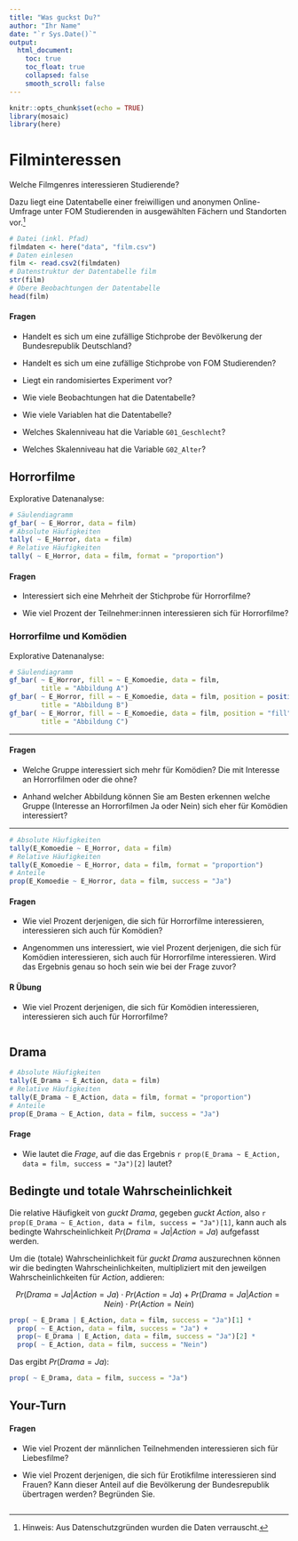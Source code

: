 ```yaml
---
title: "Was guckst Du?"
author: "Ihr Name"
date: "`r Sys.Date()`"
output:
  html_document:
    toc: true
    toc_float: true
    collapsed: false
    smooth_scroll: false
---
```


```r
knitr::opts_chunk$set(echo = TRUE)
library(mosaic)
library(here)
```

# Filminteressen

Welche Filmgenres interessieren Studierende? 

Dazu liegt eine Datentabelle einer freiwilligen und anonymen Online-Umfrage unter FOM Studierenden in ausgewählten Fächern und Standorten vor.^[Hinweis: Aus Datenschutzgründen wurden die Daten verrauscht.]

<!-- Technischer Hinweis: das Paket here (https://here.r-lib.org/) ermöglicht einen einfacheren Umgang mit Datei(pfaden) innerhalb von RStudio Projekten. Die csv Datei "film.csv" befindet sich im Projektordner "data". -->

```r
# Datei (inkl. Pfad)
filmdaten <- here("data", "film.csv")
# Daten einlesen
film <- read.csv2(filmdaten)
# Datenstruktur der Datentabelle film
str(film)
# Obere Beobachtungen der Datentabelle
head(film)
```

#### Fragen

- Handelt es sich um eine zufällige Stichprobe der Bevölkerung der Bundesrepublik Deutschland?

- Handelt es sich um eine zufällige Stichprobe von FOM Studierenden?

- Liegt ein randomisiertes Experiment vor?

- Wie viele Beobachtungen hat die Datentabelle?

- Wie viele Variablen hat die Datentabelle?

- Welches Skalenniveau hat die Variable `G01_Geschlecht`?

- Welches Skalenniveau hat die Variable `G02_Alter`?

## Horrorfilme

Explorative Datenanalyse:

```r
# Säulendiagramm
gf_bar( ~ E_Horror, data = film)
# Absolute Häufigkeiten
tally( ~ E_Horror, data = film)
# Relative Häufigkeiten
tally( ~ E_Horror, data = film, format = "proportion")
```


#### Fragen

- Interessiert sich eine Mehrheit der Stichprobe für Horrorfilme?

- Wie viel Prozent der Teilnehmer:innen interessieren sich für Horrorfilme?

### Horrorfilme und Komödien

Explorative Datenanalyse:

```r
# Säulendiagramm
gf_bar( ~ E_Horror, fill = ~ E_Komoedie, data = film, 
        title = "Abbildung A")
gf_bar( ~ E_Horror, fill = ~ E_Komoedie, data = film, position = position_dodge(),
        title = "Abbildung B")
gf_bar( ~ E_Horror, fill = ~ E_Komoedie, data = film, position = "fill",
        title = "Abbildung C")
```

***

#### Fragen

- Welche Gruppe interessiert sich mehr für Komödien? Die mit Interesse an Horrorfilmen oder die ohne?

- Anhand welcher Abbildung können Sie am Besten erkennen welche Gruppe (Interesse an Horrorfilmen Ja oder Nein) sich eher für Komödien interessiert?

***

```r
# Absolute Häufigkeiten
tally(E_Komoedie ~ E_Horror, data = film)
# Relative Häufigkeiten
tally(E_Komoedie ~ E_Horror, data = film, format = "proportion")
# Anteile
prop(E_Komoedie ~ E_Horror, data = film, success = "Ja")
```

#### Fragen

- Wie viel Prozent derjenigen, die sich für Horrorfilme interessieren, interessieren sich auch für Komödien?

- Angenommen uns interessiert, wie viel Prozent derjenigen, die sich für Komödien interessieren, sich auch für Horrorfilme interessieren. Wird das Ergebnis genau so hoch sein wie bei der Frage zuvor?

#### R Übung

- Wie viel Prozent derjenigen, die sich für Komödien interessieren, interessieren sich auch für Horrorfilme?

```r

```

## Drama

```r
# Absolute Häufigkeiten
tally(E_Drama ~ E_Action, data = film)
# Relative Häufigkeiten
tally(E_Drama ~ E_Action, data = film, format = "proportion")
# Anteile
prop(E_Drama ~ E_Action, data = film, success = "Ja")
```

#### Frage

- Wie lautet die *Frage*, auf die das Ergebnis `r prop(E_Drama ~ E_Action, data = film, success = "Ja")[2]` lautet?

## Bedingte und totale Wahrscheinlichkeit

Die relative Häufigkeit von *guckt Drama*, gegeben *guckt Action*, also `r prop(E_Drama ~ E_Action, data = film, success = "Ja")[1]`, kann auch als bedingte Wahrscheinlichkeit $Pr(Drama = Ja | Action = Ja)$ aufgefasst werden.

Um die (totale) Wahrscheinlichkeit für *guckt Drama* auszurechnen können wir die bedingten Wahrscheinlichkeiten, multipliziert mit den jeweilgen Wahrscheinlichkeiten für *Action*, addieren:

$$
Pr(Drama = Ja | Action = Ja) \cdot Pr(Action = Ja) + Pr(Drama = Ja | Action = Nein) \cdot Pr(Action = Nein)
$$

```r
prop( ~ E_Drama | E_Action, data = film, success = "Ja")[1] * 
  prop( ~ E_Action, data = film, success = "Ja") +
  prop(~ E_Drama | E_Action, data = film, success = "Ja")[2] * 
  prop( ~ E_Action, data = film, success = "Nein")
```

Das ergibt $Pr(Drama = Ja)$:

```r
prop( ~ E_Drama, data = film, success = "Ja")
```


## Your-Turn

#### Fragen

- Wie viel Prozent der männlichen Teilnehmenden interessieren sich für Liebesfilme?

- Wie viel Prozent derjenigen, die sich für Erotikfilme interessieren sind Frauen? Kann dieser Anteil auf die Bevölkerung der Bundesrepublik übertragen werden? Begründen Sie.

```r

```

